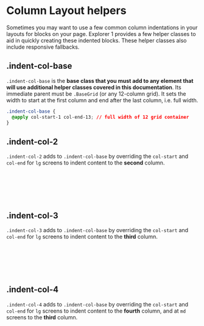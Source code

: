 
<Meta of={Stories} />

# Column Layout helpers

Sometimes you may want to use a few common column indentations in your layouts for blocks on your page. Explorer 1 provides a few helper classes to aid in quickly creating these indented blocks. These helper classes also include responsive fallbacks.

## .indent-col-base

`.indent-col-base` is the **base class that you must add to any element that will use additional helper classes covered in this documentation**. Its immediate parent must be `.BaseGrid` (or any 12-column grid). It sets the width to start at the first column and end after the last column, i.e. full width.

```css
.indent-col-base {
  @apply col-start-1 col-end-13; // full width of 12 grid container
}
```

<Canvas className="sbdocs-preview-full-width" of={Stories.BaseWidth} />

## .indent-col-2

`.indent-col-2` adds to `.indent-col-base` by overriding the `col-start` and `col-end` for `lg` screens to indent content to the **second** column.

```css
.indent-col-2 {
  @screen lg {
    @apply col-start-2 col-end-12;
  }
}
```

<Canvas className="sbdocs-preview-full-width" of={Stories.ColTwoStart} />

## .indent-col-3

`.indent-col-3` adds to `.indent-col-base` by overriding the `col-start` and `col-end` for `lg` screens to indent content to the **third** column.

```css
.indent-col-3 {
  @screen lg {
    @apply col-start-3 col-end-11;
  }
}
```

<Canvas className="sbdocs-preview-full-width" of={Stories.ColThreeStart} />

## .indent-col-4

`.indent-col-4` adds to `.indent-col-base` by overriding the `col-start` and `col-end` for `lg` screens to indent content to the **fourth** column, and at `md` screens to the **third** column.

```css
.indent-col-4 {
  @screen md {
    @apply col-start-3 col-end-11;
  }

  @screen lg {
    @apply col-start-4 col-end-10;
  }
}
```

<Canvas className="sbdocs-preview-full-width" of={Stories.ColFourStart} />
